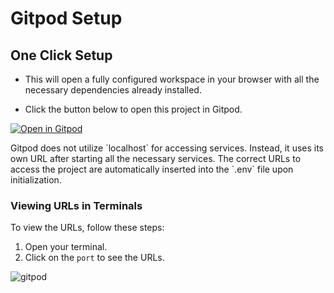 
# Gitpod Setup

## One Click Setup

- This will open a fully configured workspace in your browser with all the necessary dependencies already installed.

- Click the button below to open this project in Gitpod.

[![Open in Gitpod](https://gitpod.io/button/open-in-gitpod.svg)](https://gitpod.io/#https://github.com/rotimi-best/Learnova)

<Callout type="info">
  Gitpod does not utilize `localhost` for accessing services. Instead, it uses its own URL after
  starting all the necessary services. The correct URLs to access the project are automatically
  inserted into the `.env` file upon initialization.
</Callout>

### Viewing URLs in Terminals

To view the URLs, follow these steps:

1. Open your terminal.
2. Click on the `port` to see the URLs.

<Image src={GitpodEnv} alt="gitpod" quality="100" />
